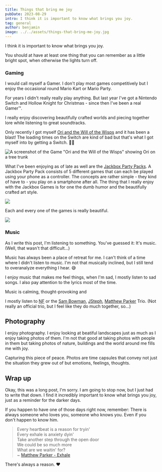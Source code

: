 ```yaml
---
title: Things that bring me joy
pubDate: 2023-08-29
intro: I think it is important to know what brings you joy.
tag: general
author: benjamin
image: ../../assets/things-that-bring-me-joy.jpg
---
```


I think it is important to know what brings you joy.

You should at have at least one thing that you can remember as a little bright spot, when otherwise the lights turn off.

### Gaming
I would call myself a Gamer. I don't play most games competitively but I enjoy the occasional round Mario Kart or Mario Party.

For years I didn't really really play anything.
But last year I've got a Nintendo Switch and Hollow Knight for Christmas - since then I've been a real Gamer™.

I really enjoy discovering beautifully crafted worlds and piecing together lore while listening to great soundtracks.

Only recently I got myself [Ori and the Will of the Wisps](https://www.orithegame.com) and it has been a blast! 
The loading times on the Switch are kind of bad but that's what I got myself into by getting a Switch. 🤷‍♂️

![A screenshot of the Game "Ori and the Will of the Wisps" showing Ori on a tree trunk](../../assets/Ori_WOTW_screenshot.jpg)

What I've been enjoying as of late as well are the [Jackbox Party Packs](https://jackboxgames.com/).
A Jackbox Party Pack consists of 5 different games that can each be played using your phone as a controller. The concepts are rather simple - they kind of have to - you play on a smartphone after all.
The thing that I really enjoy with the Jackbox Games is for one the dumb humor and the beautifully crafted art style.

![](../../assets/Q3_Question_01.jpg)

Each and every one of the games is really beautiful.

![](../../assets/F4_Question_01.jpg)

### Music
As I write this post, I'm listening to something. You've guessed it: It's music. (Well, that wasn't that difficult...)

Music has always been a place of retreat for me. I can't think of a time where I didn't listen to music.
I'm not that musically inclined, but I still tend to overanalyze everything I hear. 😅

I enjoy music that makes me feel things, when I'm sad, I mostly listen to sad songs.
I also pay attention to the lyrics most of the time.

Music is calming, thought-provoking and 

I mostly listen to [NF](https://youtu.be/vhumOLNSSJY) or the [Sam Bowman](https://youtu.be/QnKRK5HUjJQ), [JSteph](https://youtu.be/Loa1v_pnH6s), [Matthew Parker](https://youtu.be/HvSvaS1_Q4s) Trio. (Not really an official trio, but I feel like they do much together, so...)

## Photography
I enjoy photography. I enjoy looking at beatiful landscapes just as much as I enjoy taking photos of them.
I'm not that good at taking photos with people in them but taking photos of nature, buildings and the world around me fills me with joy.

Capturing this piece of peace. Photos are time capsules that convey not just the situation they grew out of but emotions, feelings, thoughts.

## Wrap up
Okay, this was a long post, I'm sorry.
I am going to stop now, but I just had to write that down. I find it incredibly important to know what brings you joy, just as a reminder for the darker days.

If you happen to have one of those days right now, remember: There is always someone who loves you, someone who knows you. Even if you don't happen to know him.

> Every heartbeat is a reason for tryin' <br/>
> Every exhale is anxiety dyin' <br/>
> Take another step through the open door <br/>
> We could be so much more <br/>
> What are we waitin' for? <br/>
> ~ [Matthew Parker - Exhale](https://youtu.be/8Xr2OKe_4S0)

There's always a reason. ❤️